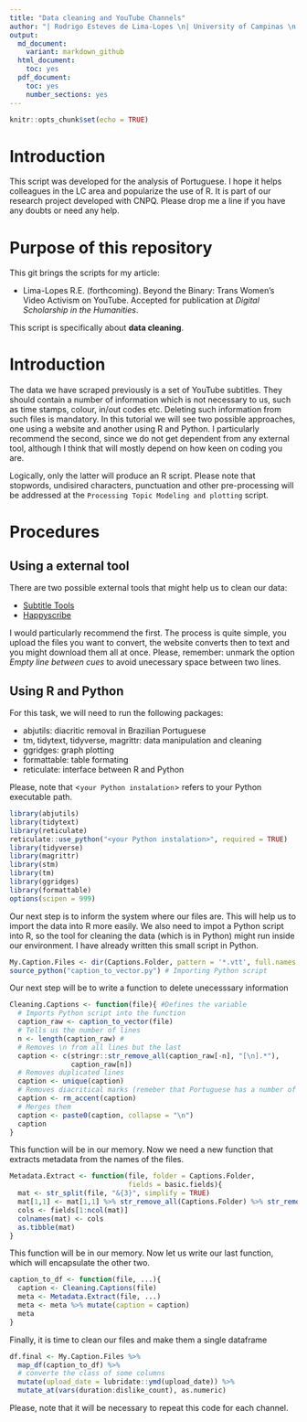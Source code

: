 ```yaml
---
title: "Data cleaning and YouTube Channels"
author: "| Rodrigo Esteves de Lima-Lopes \n| University of Campinas \n| rll307@unicamp.br\n"
output: 
  md_document:
    variant: markdown_github
  html_document:
    toc: yes
  pdf_document:
    toc: yes
    number_sections: yes
---
```


  ```r
knitr::opts_chunk$set(echo = TRUE)
```

# Introduction

This script was developed for the analysis of Portuguese. I hope it helps colleagues in the LC area and popularize the use of R. It is part of our research project developed with CNPQ. Please drop me a line if you have any doubts or need any help.

# Purpose of this repository

This git brings the scripts for my article:

- Lima-Lopes R.E. (forthcoming). Beyond the Binary: Trans Women's Video Activism on YouTube. Accepted for publication at *Digital Scholarship in the Humanities*. 

This script is specifically about **data cleaning**.

# Introduction

The data we have scraped previously is a set of YouTube subtitles. They should contain a number of information which is not necessary to us, such as time stamps, colour, in/out codes etc. Deleting such information from such files is mandatory. In this tutorial we will see two possible approaches, one using a website and another using R and Python. I particularly recommend the second, since we do not get dependent from any external tool, although I think that will mostly depend on how keen on coding you are. 

Logically, only the latter will produce an R script. Please note that stopwords, undisired characters, punctuation and other pre-processing will be addressed at the `Processing Topic Modeling and plotting` script. 

# Procedures

## Using a external tool

There are two possible external tools that might help us to clean our data:

- [Subtitle Tools](https://subtitletools.com/convert-subtitles-to-plain-text-online)
- [Happyscribe](https://www.happyscribe.com/subtitle-tools/convert-vtt-to-text)

I would particularly recommend the first. The process is quite simple, you upload the files you want to convert, the website converts then to text and you might download them all at once. Please, remember: unmark the option *Empty line between cues* to avoid unecessary space between two lines. 

## Using R and Python 

For this task, we will need to run the following packages:

- abjutils:  diacritic removal in Brazilian Portuguese
- tm, tidytext, tidyverse, magrittr: data manipulation and cleaning
- ggridges: graph plotting
- formattable: table formating
- reticulate: interface between R and Python

Please, note that <`your Python instalation`> refers to your Python executable path. 

```r
library(abjutils)
library(tidytext)
library(reticulate)
reticulate::use_python("<your Python instalation>", required = TRUE)
library(tidyverse)
library(magrittr)
library(stm)
library(tm)
library(ggridges)
library(formattable)
options(scipen = 999)

```

Our next step is to inform the system where our files are. This will help us to import the data into R more easily. We also need to impot a Python script into R, so the tool for cleaning the data (which is in Python) might run inside our environment. I have already written this small script in Python.  

```r
My.Caption.Files <- dir(Captions.Folder, pattern = '*.vtt', full.names = TRUE)
source_python("caption_to_vector.py") # Importing Python script
```

Our next step will be to write a function to delete unecesssary information

```r
Cleaning.Captions <- function(file){ #Defines the variable
  # Imports Python script into the function
  caption_raw <- caption_to_vector(file) 
  # Tells us the number of lines
  n <- length(caption_raw) #
  # Removes \n from all lines but the last
  caption <- c(stringr::str_remove_all(caption_raw[-n], "[\n].*"),
               caption_raw[n])
  # Removes duplicated lines
  caption <- unique(caption)
  # Removes diacritical marks (remeber that Portuguese has a number of them)
  caption <- rm_accent(caption)
  # Merges them
  caption <- paste0(caption, collapse = "\n")
  caption
}
```

This function will be in our memory. Now we need a new function that extracts metadata from the names of the files. 

```r
Metadata.Extract <- function(file, folder = Captions.Folder,
                             fields = basic.fields){
  mat <- str_split(file, "&{3}", simplify = TRUE)
  mat[1,1] <- mat[1,1] %>% str_remove_all(Captions.Folder) %>% str_remove_all("/")
  cols <- fields[1:ncol(mat)]
  colnames(mat) <- cols
  as.tibble(mat)
}
```


This function will be in our memory. Now let us write our last function, which will encapsulate the other two.

```r
caption_to_df <- function(file, ...){
  caption <- Cleaning.Captions(file)
  meta <- Metadata.Extract(file, ...)
  meta <- meta %>% mutate(caption = caption)
  meta
}
```


Finally, it is time to clean our files and make them a single dataframe

```r
df.final <- My.Caption.Files %>% 
  map_df(caption_to_df) %>% 
  # converte the class of some columns
  mutate(upload_date = lubridate::ymd(upload_date)) %>% 
  mutate_at(vars(duration:dislike_count), as.numeric)
```

Please, note that it will be necessary to repeat this code for each channel. 



